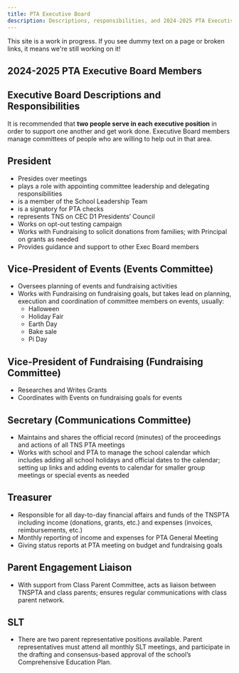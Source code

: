 ```yaml
---
title: PTA Executive Board 
description: Descriptions, responsibilities, and 2024-2025 PTA Executive Board Members
---
```


<Callout>

This site is a work in progress. If you see dummy text on a page or broken links, it means we're still working on it!

</Callout>

## 2024-2025 PTA Executive Board Members

<div className=" grid grid-cols-1 md:grid-cols-2 gap-4">

<DirectoryCard
 name="Alex Estes"
 position="Co-President"
 email="ptapresident@tnsny.org"
 image="/images/avatars/alex-estes.png"
 />

<DirectoryCard 
 name="Brooke Moreland"
 position="Co-President"
 email="ptapresident@tnsny.org"
 image="/images/avatars/brooke-moreland.png"
 />

<DirectoryCard 
 name="Shannon Diamondstein"
 position="Co-Secretary"
 email="ptasecretary@tnsny.org"
 image="/images/avatars/shannon-diamondstein.png"
 />

<DirectoryCard 
 name="Phoebe Kreutz"
 position="Co-Secretary"
 email="ptasecretary@tnsny.org"
 image="/images/avatars/phoebe-kreutz.png"
 />

<DirectoryCard 
 name="Mario Bastianelli"
 position="Co-Treasurer"
 email="ptatreasurer@tnsny.org"
 image="/images/avatars/mario-bastianelli.png"
 />

<DirectoryCard 
 name="Stephanie Skaff"
 position="Co-Treasurer"
 email="ptatreasurer@tnsny.org"
 image="/images/avatars/stephanie-skaff.png"
 />

<DirectoryCard 
 name="Elena Matt"
 position="VP Events & Fundraising"
 email="ptaevents@tnsny.org"
 image="/images/avatars/elena-matt.png"
 />

<DirectoryCard 
 name="James Washington"
 position="VP Events & Fundraising"
 email="ptaevents@tnsny.org"
 image="/images/avatars/james-washington.png"
 />

<DirectoryCard 
 name="Brandon Sampson"
 position="Class Parent Lead"
 email="ptaclassparentlead@tnsny.org"
 image="/images/avatars/brandon-sampson.png"
 />

</div>

## Executive Board Descriptions and Responsibilities

It is recommended that **two people serve in each executive position** in order to support one another and get work done. Executive Board members manage committees of people who are willing to help out in that area.

## President

* Presides over meetings  
* plays a role with appointing committee leadership and delegating responsibilities  
* is a member of the School Leadership Team  
* is a signatory for PTA checks  
* represents TNS on CEC D1 Presidents’ Council  
* Works on opt-out testing campaign  
* Works with Fundraising to solicit donations from families; with Principal on grants as needed  
* Provides guidance and support to other Exec Board members

## Vice-President of Events (Events Committee)

* Oversees planning of events and fundraising activities  
* Works with Fundraising on fundraising goals, but takes lead on planning, execution and coordination of committee members on events, usually:  
  * Halloween  
  * Holiday Fair  
  * Earth Day  
  * Bake sale  
  * Pi Day

## Vice-President of Fundraising (Fundraising Committee)

* Researches and Writes Grants  
* Coordinates with Events on fundraising goals for events

## Secretary (Communications Committee)

* Maintains and shares the official record (minutes) of the proceedings and actions of all TNS PTA meetings  
* Works with school and PTA to manage the school calendar which includes adding all school holidays and official dates to the calendar; setting up links and adding events to calendar for smaller group meetings or special events as needed

## Treasurer

* Responsible for all day-to-day financial affairs and funds of the TNSPTA including income (donations, grants, etc.) and expenses (invoices, reimbursements, etc.)  
* Monthly reporting of income and expenses for PTA General Meeting  
* Giving status reports at PTA meeting on budget and fundraising goals 

## Parent Engagement Liaison

* With support from Class Parent Committee, acts as liaison between TNSPTA and class parents; ensures regular communications with class parent network.

## SLT

* There are two parent representative positions available.  Parent representatives must attend all monthly SLT meetings, and participate in the drafting and consensus-based approval of the school’s Comprehensive Education Plan.
